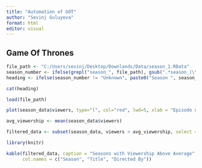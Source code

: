 ```yaml
---
title: "Automation of GOT"
author: "Sevinj Guluyeva"
format: html
editor: visual
---
```


## Game Of Thrones

```r
file_path <- "C:/Users/sevinj/Desktop/Downlands/Data/season_1.RData"
season_number <- ifelse(grepl("season_", file_path), gsub(".*season_(\\d+).*", "\\1", file_path), "Unknown")
heading <- ifelse(season_number != "Unknown", paste0("Season ", season_number, " summary"), "Unknown")

cat(heading)

load(file_path)


```

```r
plot(season_data$viewers, type="l", col="red", lwd=5, xlab = "Episode number", ylab = "1st day TV viewers in the US (millions)")
```

```r
avg_viewership <- mean(season_data$viewers)

```

```r
filtered_data <- subset(season_data, viewers > avg_viewership, select = c(no_season, title, directed_by))

```

```r
library(knitr)

kable(filtered_data, caption = "Seasons with Viewership Above Average",
      col.names = c("Season", "Title", "Directed By"))

```
